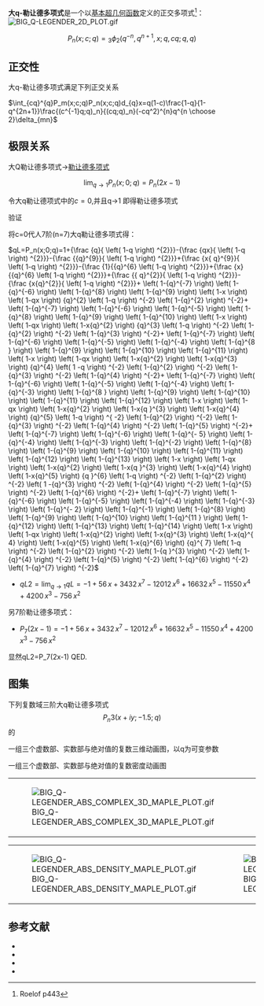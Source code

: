 '''大q-勒让德多项式'''是一个以[[基本超几何函数|基本超几何函数]]定义的正交多项式<ref name=r>Roelof p443</ref>：
[[File:BIG_Q-LEGENDER_2D_PLOT.gif|thumb]]
:<math>\displaystyle   P_n(x;c;q)={}_3\phi_2(q^{-n},q^{n+1},x;q,cq;q,q) </math>

==正交性==
大q-勒让德多项式满足下列正交关系

<math>\int_{cq}^{q}P_m(x;c;q)P_n(x;c;q)d_{q}x=q(1-c)\frac{1-q}{1-q^{2n+1}}\frac{(c^{-1}q;q)_n}{(cq;q)_n}(-cq^2)^{n}q^{n \choose 2}\delta_{mn}</math>

==极限关系==
;大Q勒让德多项式→[[勒让德多项式|勒让德多项式]]

:<math>\displaystyle\lim_{q \to 1} P_n(x;0;q)=P_n(2x-1)</math>


令大q勒让德项式中的<math>c=0</math>,并且q→1 即得勒让德多项式

;验证

将c=0代人7阶(n=7)大q勒让德多项式得：

<math>qL=P_n(x;0;q)=1+{\frac {q}{ \left( 1-q \right) ^{2}}}-{\frac {qx}{ \left( 1-q
 \right) ^{2}}}-{\frac {{q}^{9}}{ \left( 1-q \right) ^{2}}}+{\frac {x{
q}^{9}}{ \left( 1-q \right) ^{2}}}-{\frac {1}{{q}^{6} \left( 1-q
 \right) ^{2}}}+{\frac {x}{{q}^{6} \left( 1-q \right) ^{2}}}+{\frac {{
q}^{2}}{ \left( 1-q \right) ^{2}}}-{\frac {x{q}^{2}}{ \left( 1-q
 \right) ^{2}}}+ \left( 1-{q}^{-7} \right)  \left( 1-{q}^{-6} \right) 
 \left( 1-{q}^{8} \right)  \left( 1-{q}^{9} \right)  \left( 1-x
 \right)  \left( 1-qx \right) {q}^{2} \left( 1-q \right) ^{-2} \left( 
1-{q}^{2} \right) ^{-2}+ \left( 1-{q}^{-7} \right)  \left( 1-{q}^{-6}
 \right)  \left( 1-{q}^{-5} \right)  \left( 1-{q}^{8} \right)  \left( 
1-{q}^{9} \right)  \left( 1-{q}^{10} \right)  \left( 1-x \right) 
 \left( 1-qx \right)  \left( 1-x{q}^{2} \right) {q}^{3} \left( 1-q
 \right) ^{-2} \left( 1-{q}^{2} \right) ^{-2} \left( 1-{q}^{3}
 \right) ^{-2}+ \left( 1-{q}^{-7} \right)  \left( 1-{q}^{-6} \right) 
 \left( 1-{q}^{-5} \right)  \left( 1-{q}^{-4} \right)  \left( 1-{q}^{8
} \right)  \left( 1-{q}^{9} \right)  \left( 1-{q}^{10} \right) 
 \left( 1-{q}^{11} \right)  \left( 1-x \right)  \left( 1-qx \right) 
 \left( 1-x{q}^{2} \right)  \left( 1-x{q}^{3} \right) {q}^{4} \left( 1
-q \right) ^{-2} \left( 1-{q}^{2} \right) ^{-2} \left( 1-{q}^{3}
 \right) ^{-2} \left( 1-{q}^{4} \right) ^{-2}+ \left( 1-{q}^{-7}
 \right)  \left( 1-{q}^{-6} \right)  \left( 1-{q}^{-5} \right) 
 \left( 1-{q}^{-4} \right)  \left( 1-{q}^{-3} \right)  \left( 1-{q}^{8
} \right)  \left( 1-{q}^{9} \right)  \left( 1-{q}^{10} \right) 
 \left( 1-{q}^{11} \right)  \left( 1-{q}^{12} \right)  \left( 1-x
 \right)  \left( 1-qx \right)  \left( 1-x{q}^{2} \right)  \left( 1-x{q
}^{3} \right)  \left( 1-x{q}^{4} \right) {q}^{5} \left( 1-q \right) ^{
-2} \left( 1-{q}^{2} \right) ^{-2} \left( 1-{q}^{3} \right) ^{-2}
 \left( 1-{q}^{4} \right) ^{-2} \left( 1-{q}^{5} \right) ^{-2}+
 \left( 1-{q}^{-7} \right)  \left( 1-{q}^{-6} \right)  \left( 1-{q}^{-
5} \right)  \left( 1-{q}^{-4} \right)  \left( 1-{q}^{-3} \right) 
 \left( 1-{q}^{-2} \right)  \left( 1-{q}^{8} \right)  \left( 1-{q}^{9}
 \right)  \left( 1-{q}^{10} \right)  \left( 1-{q}^{11} \right) 
 \left( 1-{q}^{12} \right)  \left( 1-{q}^{13} \right)  \left( 1-x
 \right)  \left( 1-qx \right)  \left( 1-x{q}^{2} \right)  \left( 1-x{q
}^{3} \right)  \left( 1-x{q}^{4} \right)  \left( 1-x{q}^{5} \right) {q
}^{6} \left( 1-q \right) ^{-2} \left( 1-{q}^{2} \right) ^{-2} \left( 1
-{q}^{3} \right) ^{-2} \left( 1-{q}^{4} \right) ^{-2} \left( 1-{q}^{5}
 \right) ^{-2} \left( 1-{q}^{6} \right) ^{-2}+ \left( 1-{q}^{-7}
 \right)  \left( 1-{q}^{-6} \right)  \left( 1-{q}^{-5} \right) 
 \left( 1-{q}^{-4} \right)  \left( 1-{q}^{-3} \right)  \left( 1-{q}^{-
2} \right)  \left( 1-{q}^{-1} \right)  \left( 1-{q}^{8} \right) 
 \left( 1-{q}^{9} \right)  \left( 1-{q}^{10} \right)  \left( 1-{q}^{11
} \right)  \left( 1-{q}^{12} \right)  \left( 1-{q}^{13} \right) 
 \left( 1-{q}^{14} \right)  \left( 1-x \right)  \left( 1-qx \right) 
 \left( 1-x{q}^{2} \right)  \left( 1-x{q}^{3} \right)  \left( 1-x{q}^{
4} \right)  \left( 1-x{q}^{5} \right)  \left( 1-x{q}^{6} \right) {q}^{
7} \left( 1-q \right) ^{-2} \left( 1-{q}^{2} \right) ^{-2} \left( 1-{q
}^{3} \right) ^{-2} \left( 1-{q}^{4} \right) ^{-2} \left( 1-{q}^{5}
 \right) ^{-2} \left( 1-{q}^{6} \right) ^{-2} \left( 1-{q}^{7}
 \right) ^{-2}</math>

*<math>qL2=\lim_{q \to 1}qL=-1+56\,x+3432\,{x}^{7}-12012\,{x}^{6}+16632\,{x}^{5}-11550\,{x}^{4}+
4200\,{x}^{3}-756\,{x}^{2}</math>

另7阶勒让德多项式：
*<math>P_7(2x-1)=-1+56\,x+3432\,{x}^{7}-12012\,{x}^{6}+16632\,{x}^{5}-11550\,{x}^{4}+
4200\,{x}^{3}-756\,{x}^{2}</math>

显然qL2=P_7(2x-1)   QED.

==图集==
下列复数域三阶大q勒让德多项式:<math>\displaystyle   P_n3(x+iy;-1.5;q) </math>的

一组三个虚数部、实数部与绝对值的复数三维动画图，以q为可变参数

一组三个虚数部、实数部与绝对值的复数密度动画图

{|
|[[File:BIG_Q-LEGENDER_ABS_COMPLEX_3D_MAPLE_PLOT.gif|thumb]]
|[[File:BIG_Q-LEGENDER_IM_COMPLEX_3D_MAPLE_PLOT.gif|thumb]]
|[[File:BIG_Q-LEGENDER_RE_COMPLEX_3D_MAPLE_PLOT.gif|thumb]]
|}
{|
|[[File:BIG_Q-LEGENDER_ABS_DENSITY_MAPLE_PLOT.gif|thumb]]
|[[File:BIG_Q-LEGENDER_IM_DENSITY_MAPLE_PLOT.gif|thumb]]
|[[File:BIG_Q-LEGENDER_RE_DENSITY_MAPLE_PLOT.gif|thumb]]
|}

==参考文献==
*{{Citation | last1=Andrews | first1=George E. |authorlink1=George Andrews (mathematician)| last2=Askey | first2=Richard |authorlink2=Richard Askey | editor1-last=Brezinski | editor1-first=C. | editor2-last=Draux | editor2-first=A. | editor3-last=Magnus | editor3-first=Alphonse P. | editor4-last=Maroni | editor4-first=Pascal | editor5-last=Ronveaux | editor5-first=A. | title=Polynômes orthogonaux et applications.  Proceedings of the Laguerre symposium held at Bar-le-Duc, October 15–18, 1984.  | publisher=[[Springer-Verlag|Springer-Verlag]] | location=Berlin, New York | series=Lecture Notes in Math. | isbn=978-3-540-16059-5  | mr=838970 | year=1985 | volume=1171 | chapter=Classical orthogonal polynomials | doi=10.1007/BFb0076530 | pages=36–62}}
*{{Citation | last1=Gasper | first1=George | last2=Rahman | first2=Mizan | title=Basic hypergeometric series | publisher=[[Cambridge_University_Press|Cambridge University Press]] | edition=2nd | series=Encyclopedia of Mathematics and its Applications | isbn=978-0-521-83357-8 | doi=10.2277/0521833574 | mr=2128719 | year=2004 | volume=96}}
*{{Citation | last1=Koekoek | first1=Roelof | last2=Lesky | first2=Peter A. | last3=Swarttouw | first3=René F. | title=Hypergeometric orthogonal polynomials and their q-analogues | publisher=[[Springer-Verlag|Springer-Verlag]] | location=Berlin, New York | series=Springer Monographs in Mathematics | isbn=978-3-642-05013-8 | doi=10.1007/978-3-642-05014-5 | mr=2656096 | year=2010}}
*{{dlmf|id=18|title=|first=Tom H. |last=Koornwinder|first2=Roderick S. C.|last2= Wong|first3=Roelof |last3=Koekoek||first4=René F. |last4=Swarttouw}}
{{q超几何函数}}
